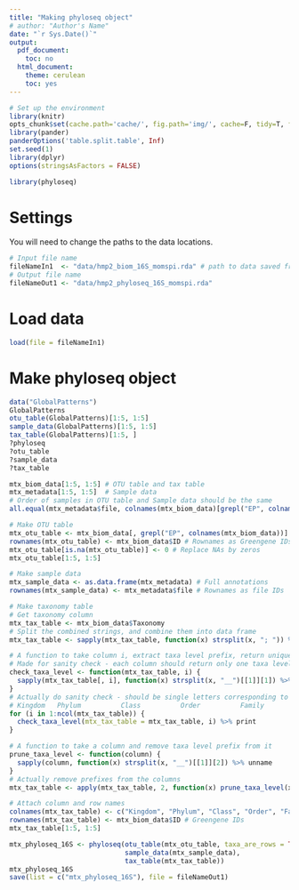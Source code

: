 ---
title: "Making phyloseq object"
# author: "Author's Name"
date: "`r Sys.Date()`"
output:
  pdf_document:
    toc: no
  html_document:
    theme: cerulean
    toc: yes
---

```{r setup, echo=FALSE, message=FALSE, warning=FALSE}
# Set up the environment
library(knitr)
opts_chunk$set(cache.path='cache/', fig.path='img/', cache=F, tidy=T, fig.keep='high', echo=F, dpi=100, warnings=F, message=F, comment=NA, warning=F, results='as.is', fig.width = 10, fig.height = 6) #out.width=700, 
library(pander)
panderOptions('table.split.table', Inf)
set.seed(1)
library(dplyr)
options(stringsAsFactors = FALSE)
```

```{r libraries}
library(phyloseq)
```

# Settings

You will need to change the paths to the data locations.

```{r}
# Input file name
fileNameIn1  <- "data/hmp2_biom_16S_momspi.rda" # path to data saved from preprocess_biom16S.Rmd
# Output file name
fileNameOut1 <- "data/hmp2_phyloseq_16S_momspi.rda"
```

# Load data

```{r}
load(file = fileNameIn1)
```

# Make phyloseq object

```{r}
data("GlobalPatterns")
GlobalPatterns
otu_table(GlobalPatterns)[1:5, 1:5]
sample_data(GlobalPatterns)[1:5, 1:5]
tax_table(GlobalPatterns)[1:5, ]
?phyloseq
?otu_table
?sample_data
?tax_table
```

```{r}
mtx_biom_data[1:5, 1:5] # OTU table and tax table
mtx_metadata[1:5, 1:5]  # Sample data
# Order of samples in OTU table and Sample data should be the same
all.equal(mtx_metadata$file, colnames(mtx_biom_data)[grepl("EP", colnames(mtx_biom_data))])
```

```{r}
# Make OTU table
mtx_otu_table <- mtx_biom_data[, grepl("EP", colnames(mtx_biom_data))] # Select only columns with "EP*" sample names
rownames(mtx_otu_table) <- mtx_biom_data$ID # Rownames as Greengene IDs
mtx_otu_table[is.na(mtx_otu_table)] <- 0 # Replace NAs by zeros
mtx_otu_table[1:5, 1:5]
```

```{r}
# Make sample data
mtx_sample_data <- as.data.frame(mtx_metadata) # Full annotations
rownames(mtx_sample_data) <- mtx_metadata$file # Rownames as file IDs
```

```{r}
# Make taxonomy table
# Get taxonomy column
mtx_tax_table <- mtx_biom_data$Taxonomy
# Split the combined strings, and combine them into data frame
mtx_tax_table <- sapply(mtx_tax_table, function(x) strsplit(x, "; ")) %>% unname %>% do.call(rbind, .)

# A function to take column i, extract taxa level prefix, return unique prefixes
# Made for sanity check - each column should return only one taxa level ID
check_taxa_level <- function(mtx_tax_table, i) {
  sapply(mtx_tax_table[, i], function(x) strsplit(x, "__")[[1]][1]) %>% unname %>% unique
}
# Actually do sanity check - should be single letters corresponding to
# Kingdom   Phylum          Class          Order          Family          Genus        Species
for (i in 1:ncol(mtx_tax_table)) {
  check_taxa_level(mtx_tax_table = mtx_tax_table, i) %>% print
}

# A function to take a column and remove taxa level prefix from it
prune_taxa_level <- function(column) {
  sapply(column, function(x) strsplit(x, "__")[[1]][2]) %>% unname
}
# Actually remove prefixes from the columns
mtx_tax_table <- apply(mtx_tax_table, 2, function(x) prune_taxa_level(x))

# Attach column and row names
colnames(mtx_tax_table) <- c("Kingdom", "Phylum", "Class", "Order", "Family", "Genus", "Species") # Fixed names
rownames(mtx_tax_table) <- mtx_biom_data$ID # Greengene IDs
mtx_tax_table[1:5, 1:5]
```

```{r}
mtx_phyloseq_16S <- phyloseq(otu_table(mtx_otu_table, taxa_are_rows = TRUE),
                             sample_data(mtx_sample_data),
                             tax_table(mtx_tax_table))
mtx_phyloseq_16S
save(list = c("mtx_phyloseq_16S"), file = fileNameOut1)
```

